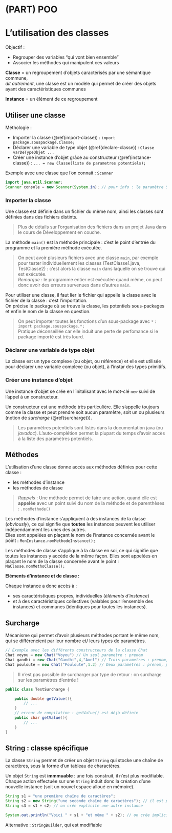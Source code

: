 # (PART) POO {-} 

# L'utilisation des classes

Objectif : 

  - Regrouper des variables "qui vont bien ensemble"
  - Associer les méthodes qui manipulent ces valeurs
    
**Classe** = un regroupement d'objets caractérisés par une sémantique commune,  
*dit autrement*, une classe est un modèle qui permet de créer des objets ayant des caractéristiques communes

**Instance** = un élément de ce regroupement

## Utiliser une classe

Méthologie :

  - Importer la classe (\@ref(import-classe)) : `import package.souspackage.Classe;`
  - Déclarer une variable de type objet (\@ref(declare-classe)) : `Classe varDeTypeObjet ...`
  - Créer une instance d'objet grâce au constructeur (\@ref(instance-classe)) : `... = new Classe(liste de parametres potentiels);`

Exemple avec une classe que l'on connait : `Scanner`

```java
import java.util.Scanner;
Scanner console = new Scanner(System.in); // pour info : le paramètre System.in permet de récupérer la saisie utilisateur
```

### Importer la classe {#import-classe}

Une classe est définie dans un fichier du même nom, ainsi les classes sont définies dans des fichiers distints.

> Plus de détails sur l'organisation des fichiers dans un projet Java dans le cours de Développement en couche.

La méthode `main()` est la méthode principale : c'est le point d'entrée du programme et la première méthode exécutée. 

> On peut avoir plusieurs fichiers avec une classe `main`, par exemple pour tester individuellement les classes (TestClasse1.java, TestClasse2) : c'est alors la classe `main` dans laquelle on se trouve qui est exécutée.  
*Remarque* : le programme entier est exécutée quand même, on peut donc avoir des erreurs survenues dans d'autres `main`.

Pour utiliser une classe, il faut lier le fichier qui appelle la classe avec le fichier de la classe : c'est l'importation.  
On précise le package où se trouve la classe, les potentiels sous-packages et enfin le nom de la classe en question.

> On peut importer toutes les fonctions d'un sous-package avec `*` : `import package.souspackage.*;`  
Pratique déconseillée car elle induit une perte de perfomance si le package importé est très lourd.

### Déclarer une variable de type objet {#declare-classe}

La classe est un type complexe (ou objet, ou référence) et elle est utilisée pour déclarer une variable complexe (ou objet), à l'instar des types primitifs.

### Créer une instance d'objet {#instance-classe}

Une instance d'objet se crée en l'initalisant avec le mot-clé `new` suivi de l'appel à un constructeur. 

Un constructeur est une méthode très particulière. Elle s'appelle toujours comme la classe et peut prendre soit aucun paramètre, soit un ou plusieurs (notion de *surcharge* (\@ref(surcharge))).

> Les paramètres potentiels sont listés dans la documentation java (ou *javadoc*). L'auto-complétion permet la plupart du temps d'avoir accès à la liste des paramètres potentiels. 

## Méthodes

L'utilisation d'une classe donne accès aux méthodes définies pour cette classe :

  - les méthodes d'instance
  - les méthodes de classe

> *Rappels* : Une méthode permet de faire une action, quand elle est **appelée** avec un point suivi du nom de la méthode et de parenthèses : `.nomMethode()`

Les méthodes d'instance s'appliquent à des instances de la classe (*obviously*), ce qui signifie que **toutes** les instances peuvent les utiliser indépendamment les unes des autres.  
Elles sont appelées en plaçant le nom de l'instance concernée avant le point : `MonInstance.nomMethodeInstance();`

Les méthodes de classe s'applique à la classe en soi, ce qui signifie que toutes les instances y accède de la même façon. 
Elles sont appelées en plaçant le nom de la classe concernée avant le point : `MaClasse.nomMethoClasse();`

**Eléments d'instance et de classe :**

Chaque instance a donc accès à : 

  - ses caractéristiques propres, individuelles (*éléments d'instance*)
  - et à des caractéristiques collectives (valables pour l'ensemble des instances) et communes (identiques pour toutes les instances).

## Surcharge {#surcharge}

Mécanisme qui permet d'avoir plusieurs méthodes portant le même nom, qui se différencient par leur nombre et/ leurs types de paramètres.

```java
// Exemple avec les différents constructeurs de la classe Chat
Chat voyou = new Chat("Voyou") // Un seul parametre : prenom
Chat gandhi = new Chat("Gandhi",4,"Axel") // Trois parametres : prenom, age, maitre
Chat pouloute = new Chat("Pouloute",1.2) // Deux parametres : prenom, poids
```

> Il n'est pas possible de surcharger par type de retour : on surcharge sur les paramètres d'entrée !

```java
public class TestSurcharge {

    public double getValue(){
        // ...
    }
    // erreur de compilation : getValue() est déjà définie
    public char getValue(){
        // ... 
    }
}
```


## String : classe spécifique

La classe `String` permet de créer un objet `String` qui stocke une chaîne de caractères, sous la forme d'un tableau de charactères.

Un objet `String` est **immmuable** : une fois construit, il n'est plus modifiable. Chaque action effectuée sur une `String` induit donc la création d'une nouvelle instance (soit un nouvel espace alloué en mémoire).

```java
String s1 = "une première chaîne de caractères";
String s2 = new String("une seconde chaîne de caractères"); // il est possible d'utiliser le constructeur
String s3 = s1 + s2; // on crée explicite une autre instance

System.out.println("Voici " + s1 + "et même " + s2); // on crée implicitement une nouvelle instance
```

Alternative : `StringBuilder`, qui est modifiable